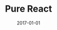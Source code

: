 ---
slug: pure-react
date: 2017-01-01
title: 'Pure React'
description: 'Lorem ipsum dolor sit amet, consectetur adipiscing elit. Sed molestie leo ut sodales porta. Vivamus pharetra risus ac fermentum faucibus. Nam in sodales ex.'
published: true
banner: ./purereactthumb.png
categories: ['illustration']
---